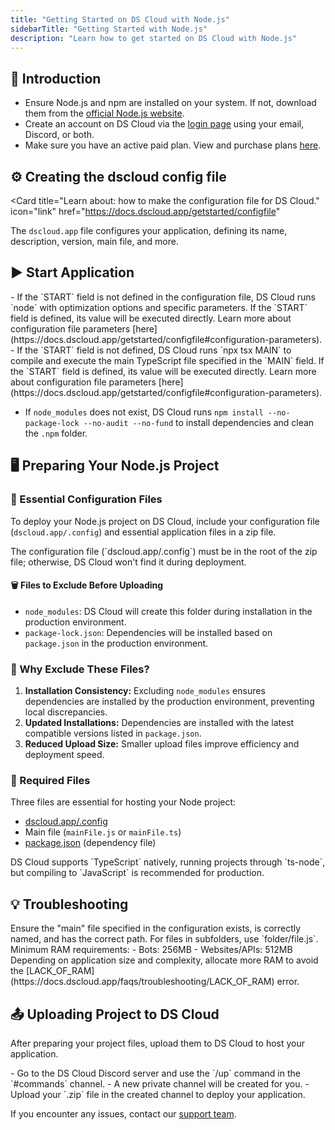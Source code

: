 ```yaml
---
title: "Getting Started on DS Cloud with Node.js"
sidebarTitle: "Getting Started with Node.js"
description: "Learn how to get started on DS Cloud with Node.js"
---
```


## 🚀 Introduction

- Ensure Node.js and npm are installed on your system. If not, download them from the [official Node.js website](https://nodejs.org/).
- Create an account on DS Cloud via the [login page](https://dscloud.pt/login) using your email, Discord, or both.
- Make sure you have an active paid plan. View and purchase plans [here](https://dscloud.pt/plans).

## ⚙️ Creating the dscloud config file

<Card
title="Learn about: how to make the configuration file for DS Cloud."
icon="link"
href="https://docs.dscloud.app/getstarted/configfile"
>
  The `dscloud.app` file configures your application, defining its name, description, version, main file, and more.
</Card>

## ▶️ Start Application

<Tabs>
  <Tab title="Javascript">
    - If the `START` field is not defined in the configuration file, DS Cloud runs `node` with optimization options and specific parameters. If the `START` field is defined, its value will be executed directly. Learn more about configuration file parameters [here](https://docs.dscloud.app/getstarted/configfile#configuration-parameters).
  </Tab>
  <Tab title="Typescript">
    - If the `START` field is not defined, DS Cloud runs `npx tsx MAIN` to compile and execute the main TypeScript file specified in the `MAIN` field. If the `START` field is defined, its value will be executed directly. Learn more about configuration file parameters [here](https://docs.dscloud.app/getstarted/configfile#configuration-parameters).
  </Tab>
</Tabs>

- If `node_modules` does not exist, DS Cloud runs `npm install --no-package-lock --no-audit --no-fund` to install dependencies and clean the `.npm` folder.

## 🖥️ Preparing Your Node.js Project

### 📁 Essential Configuration Files

To deploy your Node.js project on DS Cloud, include your configuration file (`dscloud.app/.config`) and essential application files in a zip file.

<Warning>
  The configuration file (`dscloud.app/.config`) must be in the root of the zip file; otherwise, DS Cloud won't find it during deployment.
</Warning>

#### 🗑️ Files to Exclude Before Uploading

- `node_modules`: DS Cloud will create this folder during installation in the production environment.
- `package-lock.json`: Dependencies will be installed based on `package.json` in the production environment.

### 🤔 Why Exclude These Files?

1. **Installation Consistency:** Excluding `node_modules` ensures dependencies are installed by the production environment, preventing local discrepancies.
2. **Updated Installations:** Dependencies are installed with the latest compatible versions listed in `package.json`.
3. **Reduced Upload Size:** Smaller upload files improve efficiency and deployment speed.

### 📄 Required Files

Three files are essential for hosting your Node project:

- [dscloud.app/.config](/getstarted/configfile)
- Main file (`mainFile.js` or `mainFile.ts`)
- [package.json](./how-to-create-your-package-json.mdx) (dependency file)

<Note>
  DS Cloud supports `TypeScript` natively, running projects through `ts-node`, but compiling to `JavaScript` is recommended for production.
</Note>

## 💡 Troubleshooting

<AccordionGroup>
  <Accordion
title="The main file is invalid or corrupted"
icon="file"
iconType="solid"
>
    Ensure the "main" file specified in the configuration exists, is correctly named, and has the correct path. For files in subfolders, use `folder/file.js`.
  </Accordion>
  <Accordion title="Bad Memory" icon="memory" iconType="solid">
    Minimum RAM requirements:
    - Bots: 256MB
    - Websites/APIs: 512MB
    Depending on application size and complexity, allocate more RAM to avoid the [LACK_OF_RAM](https://docs.dscloud.app/faqs/troubleshooting/LACK_OF_RAM) error.
  </Accordion>
</AccordionGroup>

## 📤 Uploading Project to DS Cloud

After preparing your project files, upload them to DS Cloud to host your application.

<Tabs>
  <Tab title="Discord Upload">
    - Go to the DS Cloud Discord server and use the `/up` command in the `#commands` channel.
    - A new private channel will be created for you.
    - Upload your `.zip` file in the created channel to deploy your application.
  </Tab>
</Tabs>

If you encounter any issues, contact our [support team](/company/support).

